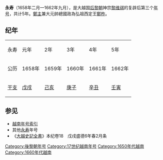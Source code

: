 {{Eranamebox|年号=永寿
|起讫时间= 1658年二月—1662年九月
|政权= [[后黎朝|后黎朝]]
|帝王= 神宗[[黎维祺|黎维祺]]
|历时= 5年
|timeline=
|说明=
}}
'''永寿'''（1658年二月—1662年九月），是大越国[[后黎朝|后黎朝]]神宗[[黎维祺|黎维祺]]的复辟后第三个[[年号|年号]]，共计5年。[[鄭主|鄭主]]兼大元帥總國政為弘祖西定王[[鄭柞|鄭柞]]。

==纪年==

{| class="wikitable" style="background-color:#ffffff;text-align:center"
|- style="background-color:#cccccc;font-weight:bold"
|永寿||元年||2年||3年||4年||5年
|- 
|公历||1658年||1659年||1660年||1661年||1662年
|- 
|[[干支|干支]]||[[戊戌|戊戌]]||[[己亥|己亥]]||[[庚子|庚子]]||[[辛丑|辛丑]]||[[壬寅|壬寅]]
|}

==参见==
*[[越南年号索引|越南年号索引]]
*其他[[永寿|永寿]]年号
*《[[大越史記全書|大越史記全書]]》本纪卷18　戊戌盛德6年春2月条

{{年号|[[盛德_(黎神宗)|盛德]]|[[越南年号索引|越南后黎朝年号]]|[[萬慶|萬慶]]}}
{{越南年號}}
[[Category:後黎朝年号|Category:後黎朝年号]]
[[Category:17世纪越南年号|Category:17世纪越南年号]]
[[Category:1650年代越南|Category:1650年代越南]]
[[Category:1660年代越南|Category:1660年代越南]]